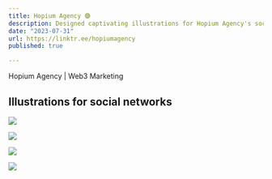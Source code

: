 ```yaml
---
title: Hopium Agency 🟣
description: Designed captivating illustrations for Hopium Agency's social media, enhancing their Web3 marketing presence.
date: "2023-07-31"
url: https://linktr.ee/hopiumagency
published: true

---
```


Hopium Agency | Web3 Marketing

## Illustrations for social networks

![](/hopium-1.webp)

![](/hopium-2.webp)

![](/hopium-3.webp)

![](/hopium-4.webp)
